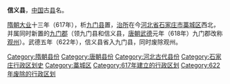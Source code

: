 {{unreferenced|time=2018-04-23T08:13:48+00:00}}
'''信义县'''，[[中国|中国]]古[[县|县]]名。

[[隋朝|隋朝]][[大业_(年号)|大业]]十三年（617年），析[[九门县|九门县]]置，[[治所|治所]]在今[[河北省|河北省]][[石家庄市|石家庄市]][[藁城区|藁城区]]西北，并属同时新置的[[九门郡|九门郡]]（领九门县和信义县，[[唐朝|唐朝]][[武德|武德]]元年（618年）九门郡改称[[观州|观州]]）。武德五年（622年），信义县省入九门县，同时废除观州。

{{河北行政区划小作品}}
{{DEFAULTSORT:X}}
[[Category:隋朝县份|Category:隋朝县份]]
[[Category:唐朝县份|Category:唐朝县份]]
[[Category:河北古代县份|Category:河北古代县份]]
[[Category:石家庄行政区划史|Category:石家庄行政区划史]]
[[Category:藁城区|Category:藁城区]]
[[Category:617年建立的行政区划|Category:617年建立的行政区划]]
[[Category:622年废除的行政区划|Category:622年废除的行政区划]]
